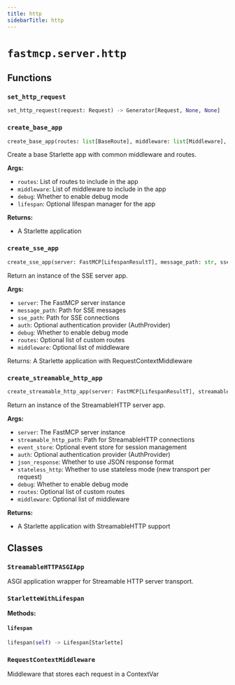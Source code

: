 ```yaml
---
title: http
sidebarTitle: http
---
```


# `fastmcp.server.http`

## Functions

### `set_http_request` <sup><a href="https://github.com/Maxi91f/fastmcp/blob/main/src/fastmcp/server/http.py#L80" target="_blank"><Icon icon="github" style="width: 14px; height: 14px;" /></a></sup>

```python
set_http_request(request: Request) -> Generator[Request, None, None]
```

### `create_base_app` <sup><a href="https://github.com/Maxi91f/fastmcp/blob/main/src/fastmcp/server/http.py#L104" target="_blank"><Icon icon="github" style="width: 14px; height: 14px;" /></a></sup>

```python
create_base_app(routes: list[BaseRoute], middleware: list[Middleware], debug: bool = False, lifespan: Callable | None = None) -> StarletteWithLifespan
```


Create a base Starlette app with common middleware and routes.

**Args:**
- `routes`: List of routes to include in the app
- `middleware`: List of middleware to include in the app
- `debug`: Whether to enable debug mode
- `lifespan`: Optional lifespan manager for the app

**Returns:**
- A Starlette application


### `create_sse_app` <sup><a href="https://github.com/Maxi91f/fastmcp/blob/main/src/fastmcp/server/http.py#L132" target="_blank"><Icon icon="github" style="width: 14px; height: 14px;" /></a></sup>

```python
create_sse_app(server: FastMCP[LifespanResultT], message_path: str, sse_path: str, auth: AuthProvider | None = None, debug: bool = False, routes: list[BaseRoute] | None = None, middleware: list[Middleware] | None = None) -> StarletteWithLifespan
```


Return an instance of the SSE server app.

**Args:**
- `server`: The FastMCP server instance
- `message_path`: Path for SSE messages
- `sse_path`: Path for SSE connections
- `auth`: Optional authentication provider (AuthProvider)
- `debug`: Whether to enable debug mode
- `routes`: Optional list of custom routes
- `middleware`: Optional list of middleware

Returns:
    A Starlette application with RequestContextMiddleware


### `create_streamable_http_app` <sup><a href="https://github.com/Maxi91f/fastmcp/blob/main/src/fastmcp/server/http.py#L251" target="_blank"><Icon icon="github" style="width: 14px; height: 14px;" /></a></sup>

```python
create_streamable_http_app(server: FastMCP[LifespanResultT], streamable_http_path: str, event_store: EventStore | None = None, auth: AuthProvider | None = None, json_response: bool = False, stateless_http: bool = False, debug: bool = False, routes: list[BaseRoute] | None = None, middleware: list[Middleware] | None = None) -> StarletteWithLifespan
```


Return an instance of the StreamableHTTP server app.

**Args:**
- `server`: The FastMCP server instance
- `streamable_http_path`: Path for StreamableHTTP connections
- `event_store`: Optional event store for session management
- `auth`: Optional authentication provider (AuthProvider)
- `json_response`: Whether to use JSON response format
- `stateless_http`: Whether to use stateless mode (new transport per request)
- `debug`: Whether to enable debug mode
- `routes`: Optional list of custom routes
- `middleware`: Optional list of middleware

**Returns:**
- A Starlette application with StreamableHTTP support


## Classes

### `StreamableHTTPASGIApp` <sup><a href="https://github.com/Maxi91f/fastmcp/blob/main/src/fastmcp/server/http.py#L35" target="_blank"><Icon icon="github" style="width: 14px; height: 14px;" /></a></sup>


ASGI application wrapper for Streamable HTTP server transport.


### `StarletteWithLifespan` <sup><a href="https://github.com/Maxi91f/fastmcp/blob/main/src/fastmcp/server/http.py#L73" target="_blank"><Icon icon="github" style="width: 14px; height: 14px;" /></a></sup>

**Methods:**

#### `lifespan` <sup><a href="https://github.com/Maxi91f/fastmcp/blob/main/src/fastmcp/server/http.py#L75" target="_blank"><Icon icon="github" style="width: 14px; height: 14px;" /></a></sup>

```python
lifespan(self) -> Lifespan[Starlette]
```

### `RequestContextMiddleware` <sup><a href="https://github.com/Maxi91f/fastmcp/blob/main/src/fastmcp/server/http.py#L88" target="_blank"><Icon icon="github" style="width: 14px; height: 14px;" /></a></sup>


Middleware that stores each request in a ContextVar


